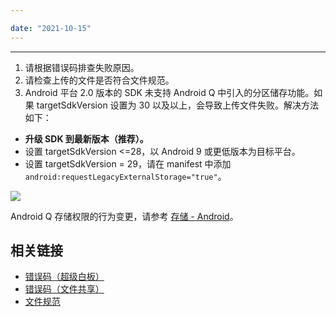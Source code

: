 ```yaml
---

date: "2021-10-15"
---
```


<Title>超级白板上传文件失败怎么处理？</Title>


---

1. 请根据错误码排查失败原因。
2. 请检查上传的文件是否符合文件规范。
3. Android 平台 2.0 版本的 SDK 未支持 Android Q 中引入的分区储存功能。如果 targetSdkVersion 设置为 30 以及以上，会导致上传文件失败。解决方法如下：
- <b>升级 SDK 到最新版本（推荐）。</b>
- 设置 targetSdkVersion \<=28，以 Android 9 或更低版本为目标平台。
- 设置 targetSdkVersion = 29，请在 manifest 中添加 `android:requestLegacyExternalStorage="true"`。
<Frame width="512" height="auto" caption=""><Frame width="512" height="auto" caption=""><img src="https://doc-media.zego.im/sdk-doc/Pics/Common/ZegoDocsView/requestLegacyExternalStorage.png" /></Frame></Frame>

Android Q 存储权限的行为变更，请参考 [存储 - Android](https://source.android.google.cn/devices/storage?hl=zh-cn#permissions)。

## 相关链接

- [错误码（超级白板）](https://doc-zh.zego.im/article/11344)
- [错误码（文件共享）](https://doc-zh.zego.im/article/4351)
- [文件规范](https://doc-zh.zego.im/article/11291)
